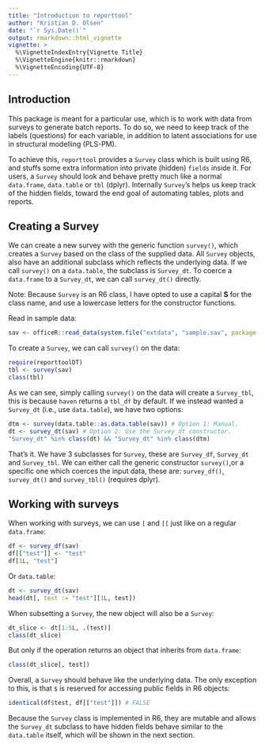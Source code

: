 ```yaml
---
title: "Introduction to reporttool"
author: "Kristian D. Olsen"
date: "`r Sys.Date()`"
output: rmarkdown::html_vignette
vignette: >
  %\VignetteIndexEntry{Vignette Title}
  %\VignetteEngine{knitr::rmarkdown}
  %\VignetteEncoding{UTF-8}
---
```


## Introduction

This package is meant for a particular use, which is to work with data from
surveys to generate batch reports. To do so, we need to keep track of the labels
(questions) for each variable, in addition to latent associations for use in structural
modelling (PLS-PM).

To achieve this, `reporttool` provides a `Survey` class which is built using R6,
and stuffs some extra information into private (hidden) `fields` inside it. For users,
a `Survey` should look and behave pretty much like a normal `data.frame`, `data.table`
or `tbl` (dplyr). Internally `Survey`'s helps us keep track of the hidden fields, toward
the end goal of automating tables, plots and reports.

## Creating a Survey

We can create a new survey with the generic function `survey()`, which creates a
`Survey` based on the class of the supplied data. All `Survey` objects, also have
an additional subclass which reflects the underlying data. If we call `survey()` on 
a `data.table`, the subclass is `Survey_dt`. To coerce a `data.frame` to a 
`Survey_dt`, we can call `survey_dt()` directly.

Note: Because `Survey` is an R6 class, I have opted to use a capital **S** for
the class name, and use a lowercase letters for the constructor functions.


Read in sample data:
```r
sav <- officeR::read_data(system.file("extdata", "sample.sav", package = "reporttoolDT"))
```

To create a `Survey`, we can call `survey()` on the data:
```r
require(reporttoolDT)
tbl <- survey(sav)
class(tbl)
```

As we can see, simply calling `survey()` on the data will create a `Survey_tbl`,
this is because `haven` returns a `tbl_df` by default. If we instead wanted a 
`Survey_dt` (i.e., use `data.table`), we have two options:

```r
dtm <- survey(data.table::as.data.table(sav)) # Option 1: Manual.
dt <- survey_dt(sav) # Option 2: Use the Survey_dt constructor.
"Survey_dt" %in% class(dt) && "Survey_dt" %in% class(dtm)
```

That's it. We have 3 subclasses for `Survey`, these are `Survey_df`, `Survey_dt`
and `Survey_tbl`. We can either call the generic constructor `survey()`,or a specific 
one which coerces the input data, these are: `survey_df()`, `survey_dt()` and
`survey_tbl()` (requires dplyr).

## Working with surveys

When working with surveys, we can use `[` and `[[` just like on a regular `data.frame`:
```r
df <- survey_df(sav)
df[["test"]] <- "test"
df[1L, "test"]
```

Or `data.table`: 
```r
dt <- survey_dt(sav)
head(dt[, test := "test"][1L, test])
```

When subsetting a `Survey`, the new object will also be a `Survey`:
```r
dt_slice <- dt[1:5L, .(test)]
class(dt_slice)
```

But only if the operation returns an object that inherits from `data.frame`:
```r
class(dt_slice[, test])
```

Overall, a `Survey` should behave like the underlying data. The only exception to
this, is that `$` is reserved for accessing public fields in R6 objects:
```r
identical(df$test, df[["test"]]) # FALSE
```

Because the `Survey` class is implemented in R6, they are mutable and allows the 
`Survey_dt` subclass to have hidden fields behave similar to the `data.table` itself,
which will be shown in the next section.

